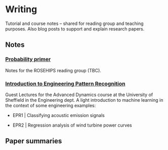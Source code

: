 # Writing

Tutorial and course notes -- shared for reading group and teaching purposes.
Also blog posts to support and explain research papers.

## Notes
### [Probability primer]()
Notes for the ROSEHIPS reading group (TBC).

### [Introduction to Engineering Pattern Recognition](https://github.com/labull/EPR-lectures)
Guest Lectures for the Advanced Dynamics course at the University of Sheffield in the Engineering dept.
A light introduction to machine learning in the context of some engineering examples:

- EPR1 | Classifying acoustic emission signals

- EPR2 | Regression analysis of wind turbine power curves

## Paper summaries
